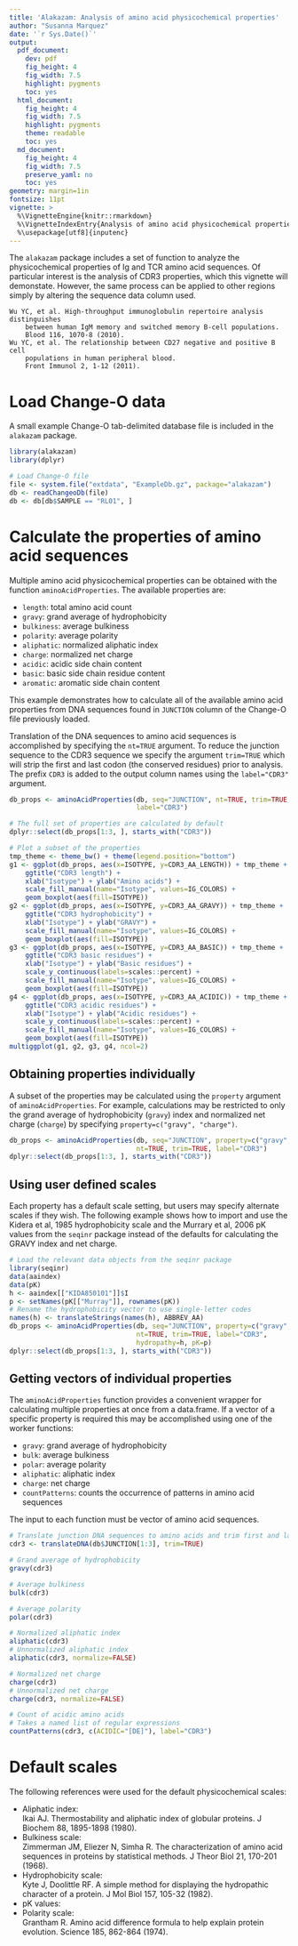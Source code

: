 ```yaml
---
title: 'Alakazam: Analysis of amino acid physicochemical properties'
author: "Susanna Marquez"
date: '`r Sys.Date()`'
output:
  pdf_document:
    dev: pdf
    fig_height: 4
    fig_width: 7.5
    highlight: pygments
    toc: yes
  html_document:
    fig_height: 4
    fig_width: 7.5
    highlight: pygments
    theme: readable
    toc: yes
  md_document:
    fig_height: 4
    fig_width: 7.5
    preserve_yaml: no
    toc: yes
geometry: margin=1in
fontsize: 11pt
vignette: >
  %\VignetteEngine{knitr::rmarkdown}
  %\VignetteIndexEntry{Analysis of amino acid physicochemical properties}
  %\usepackage[utf8]{inputenc}
---
```


The `alakazam` package includes a set of function to analyze the physicochemical 
properties of Ig and TCR amino acid sequences. Of particular interest is the analysis of 
CDR3 properties, which this vignette will demonstate. However, the same process
can be applied to other regions simply by altering the sequence data column used.

    Wu YC, et al. High-throughput immunoglobulin repertoire analysis distinguishes 
        between human IgM memory and switched memory B-cell populations. 
        Blood 116, 1070-8 (2010).
    Wu YC, et al. The relationship between CD27 negative and positive B cell 
        populations in human peripheral blood. 
        Front Immunol 2, 1-12 (2011).


# Load Change-O data

A small example Change-O tab-delimited database file is included in the 
`alakazam` package. 

```r
library(alakazam)
library(dplyr)

# Load Change-O file
file <- system.file("extdata", "ExampleDb.gz", package="alakazam")
db <- readChangeoDb(file)
db <- db[db$SAMPLE == "RL01", ]
```

# Calculate the properties of amino acid sequences

Multiple amino acid physicochemical properties can be obtained with the function 
`aminoAcidProperties`. The available properties are:

* `length`: total amino acid count
* `gravy`: grand average of hydrophobicity
* `bulkiness`: average bulkiness
* `polarity`: average polarity
* `aliphatic`: normalized aliphatic index
* `charge`: normalized net charge
* `acidic`: acidic side chain content
* `basic`: basic side chain residue content
* `aromatic`: aromatic side chain content

This example demonstrates how to calculate all of the available amino acid 
properties from DNA sequences found in `JUNCTION` column of the Change-O file 
previously loaded. 

Translation of the DNA sequences to amino acid sequences is accomplished by 
specifying the `nt=TRUE` argument. To reduce the junction sequence to the CDR3 
sequence we specify the argument `trim=TRUE` which will strip the first and last
codon (the conserved residues) prior to analysis. The prefix `CDR3` is added
to the output column names using the `label="CDR3"` argument.

```r
db_props <- aminoAcidProperties(db, seq="JUNCTION", nt=TRUE, trim=TRUE, 
                                label="CDR3")

# The full set of properties are calculated by default
dplyr::select(db_props[1:3, ], starts_with("CDR3"))

# Plot a subset of the properties
tmp_theme <- theme_bw() + theme(legend.position="bottom")
g1 <- ggplot(db_props, aes(x=ISOTYPE, y=CDR3_AA_LENGTH)) + tmp_theme +
    ggtitle("CDR3 length") + 
    xlab("Isotype") + ylab("Amino acids") +
    scale_fill_manual(name="Isotype", values=IG_COLORS) +
    geom_boxplot(aes(fill=ISOTYPE))
g2 <- ggplot(db_props, aes(x=ISOTYPE, y=CDR3_AA_GRAVY)) + tmp_theme + 
    ggtitle("CDR3 hydrophobicity") + 
    xlab("Isotype") + ylab("GRAVY") +
    scale_fill_manual(name="Isotype", values=IG_COLORS) +
    geom_boxplot(aes(fill=ISOTYPE))
g3 <- ggplot(db_props, aes(x=ISOTYPE, y=CDR3_AA_BASIC)) + tmp_theme +
    ggtitle("CDR3 basic residues") + 
    xlab("Isotype") + ylab("Basic residues") +
    scale_y_continuous(labels=scales::percent) +
    scale_fill_manual(name="Isotype", values=IG_COLORS) +
    geom_boxplot(aes(fill=ISOTYPE))
g4 <- ggplot(db_props, aes(x=ISOTYPE, y=CDR3_AA_ACIDIC)) + tmp_theme +
    ggtitle("CDR3 acidic residues") + 
    xlab("Isotype") + ylab("Acidic residues") +
    scale_y_continuous(labels=scales::percent) +
    scale_fill_manual(name="Isotype", values=IG_COLORS) +
    geom_boxplot(aes(fill=ISOTYPE))
multiggplot(g1, g2, g3, g4, ncol=2)
```

## Obtaining properties individually

A subset of the properties may be calculated using the `property` argument of
`aminoAcidProperties`.  For example, calculations may be restricted to only the 
grand average of hydrophobicity (`gravy`) index and normalized net charge 
(`charge`) by specifying `property=c("gravy", "charge")`. 

```r
db_props <- aminoAcidProperties(db, seq="JUNCTION", property=c("gravy", "charge"),
                                nt=TRUE, trim=TRUE, label="CDR3")
dplyr::select(db_props[1:3, ], starts_with("CDR3"))
```

## Using user defined scales

Each property has a default scale setting, but users may specify alternate scales 
if they wish. The following example shows how to import and use the
Kidera et al, 1985 hydrophobicity scale and the Murrary et al, 2006 pK values from 
the `seqinr` package instead of the defaults for calculating the GRAVY index and 
net charge.

```r
# Load the relevant data objects from the seqinr package
library(seqinr)
data(aaindex)
data(pK)
h <- aaindex[["KIDA850101"]]$I
p <- setNames(pK[["Murray"]], rownames(pK))
# Rename the hydrophobicity vector to use single-letter codes
names(h) <- translateStrings(names(h), ABBREV_AA)
db_props <- aminoAcidProperties(db, seq="JUNCTION", property=c("gravy", "charge"), 
                                nt=TRUE, trim=TRUE, label="CDR3", 
                                hydropathy=h, pK=p)
dplyr::select(db_props[1:3, ], starts_with("CDR3"))
```

## Getting vectors of individual properties

The `aminoAcidProperties` function provides a convenient wrapper for calculating
multiple properties at once from a data.frame. If a vector of a specific property is
required this may be accomplished using one of the worker functions:

* `gravy`: grand average of hydrophobicity
* `bulk`: average bulkiness
* `polar`: average polarity
* `aliphatic`: aliphatic index
* `charge`: net charge
* `countPatterns`: counts the occurrence of patterns in amino acid sequences

The input to each function must be vector of amino acid sequences.

```r
# Translate junction DNA sequences to amino acids and trim first and last codons
cdr3 <- translateDNA(db$JUNCTION[1:3], trim=TRUE)

# Grand average of hydrophobicity
gravy(cdr3)

# Average bulkiness
bulk(cdr3)

# Average polarity
polar(cdr3)

# Normalized aliphatic index
aliphatic(cdr3)
# Unnormalized aliphatic index
aliphatic(cdr3, normalize=FALSE)

# Normalized net charge
charge(cdr3)
# Unnormalized net charge
charge(cdr3, normalize=FALSE)

# Count of acidic amino acids
# Takes a named list of regular expressions
countPatterns(cdr3, c(ACIDIC="[DE]"), label="CDR3")
```

# Default scales

The following references were used for the default physicochemical scales:

* Aliphatic index:  
  Ikai AJ. Thermostability and aliphatic index of globular proteins. 
        J Biochem 88, 1895-1898 (1980).
* Bulkiness scale:  
  Zimmerman JM, Eliezer N, Simha R. The characterization of amino acid sequences 
    in proteins by statistical methods. 
    J Theor Biol 21, 170-201 (1968).
* Hydrophobicity scale:  
  Kyte J, Doolittle RF. A simple method for displaying the hydropathic character 
    of a protein.
    J Mol Biol 157, 105-32 (1982).
* pK values:  
  \url{http://emboss.sourceforge.net/apps/cvs/emboss/apps/iep.html}
* Polarity scale:  
  Grantham R. Amino acid difference formula to help explain protein evolution. 
    Science 185, 862-864 (1974).
